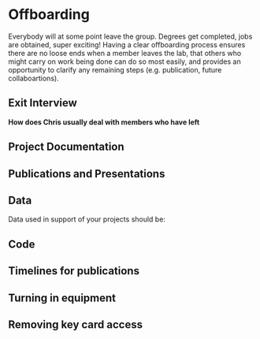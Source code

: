 # Offboarding {#offboarding}


Everybody will at some point leave the group. Degrees get completed, jobs are obtained, super exciting! Having a clear offboarding process ensures there are no loose ends when a member leaves the lab, that others who might carry on work being done can do so most easily, and provides an opportunity to clarify any remaining steps (e.g. publication, future collaboartions).  


## Exit Interview

**How does Chris usually deal with members who have left**

## Project Documentation 


## Publications and Presentations

## Data

Data used in support of your projects should be:

## Code

 
## Timelines for publications
  

## Turning in equipment
 

## Removing key card access

